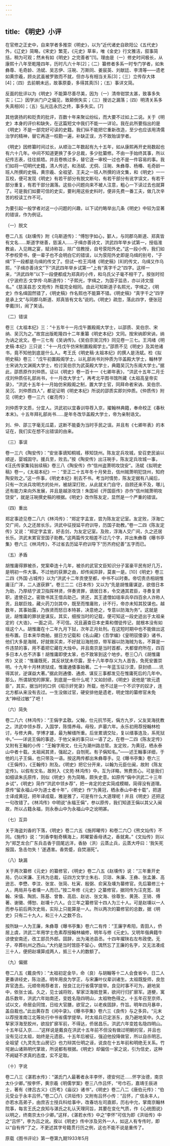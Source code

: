```yaml
---
---
---
```

title: 《明史》小评
---




在官修之正史中，自来学者多推崇《明史》，以为“近代诸史自欧阳公《五代史》外，《辽史》简略，《宋史》繁芜，《元史》草率，唯《金史》行文雅洁，叙事简括，稍为可观；然未有如《明史》之完善者”[1]。理由是（一）修史时间极长，从康熙十八年至乾隆四年，历时凡六十年[2]；（二）纂修者多系一时专门学者，如朱彝尊、毛奇龄、汤斌、吴志伊、汪琬、万斯同、姜宸英、刘献廷、李清等——遗老如黄宗羲，顾炎武虽被罗致而不就，但亦与有相当关系[3]；（三）立传存大体[4]；（四）去前朝未远，故事原委，多得其真[5]；（五）事详文简。

反面的批评以为《明史》不能算尽善尽美，因为（一）清帝钳禁太甚，致事多失实；（二）因学派门户之偏见，致颠倒失实；（三）搜访之漏落；（四）明清关系多失真相[6]；（五）弘光迄永历之终，事多失实。[7]

其他褒扬的和贬责的批评，百数十年来聚讼纷纭，而大要不过如上二说。关于《明史》本身的评价和缺失，在这篇短文中我们不能一一详论。我在此所要指出的是《明史》不是一部完好可读的史籍。我们纵不能把它重新改造，至少也应该用清儒治学的精神，替它再逐一校勘一遍，补缺正误，方不致贻误学者。

《明史》因修纂时间过长，从顺治二年数起有九十五年，如从康熙再开史局数起也有六十几年。中间不知道更换了多少总裁，多少批纂修。不由一手始终其事，所以纪传志表，往往抵牾。并且卷帙过多，替它逐一审校一过也不是一件容易的事。我们如将一切明代史籍，清人传述，和汤斌、尤侗、汪琬、朱彝尊、杨椿、毛奇龄一班人所撰的史稿，黄宗羲、全祖望、王夫之一班人所撰的诗文集，和《明史》一一互校，便可发现《明史》有若干部分有脱文断句，有若干部分有讹字误文，有若干部分重复，有若干部分漏落。这些小问题向来不被人注意，粗心一下读过去也就算了。可是我们如要可信的史实，要利用这些史料时，便非先费一番工夫，做几次辛苦的校读工作不可。

为要引起一般学者对这一小问题的兴趣，以下试约略举出几条《明史》中较为显著的错误，作为例证。

（一）脱文

卷二八五《赵壎传》附《乌斯道传》：“傅恕字如心，鄞人，与同郡乌斯道、郑真皆有文名……斯道字继善，慈溪人……子缉亦善诗文，洪武四年举乡试第一，授临淮教谕，入见赐之宴，赋诗称旨，除广信教授，自号荥阳外史。”这一段小传，我们如不参校旁书，便一辈子也不会明白它的错误，以为荥阳外史即是乌缉的别号，“子缉”下一段都是乌缉的传文了。但试一检王鸿绪《明史稿》[8]的传文，乌缉又作乌熙，“子缉亦善诗文”下“洪武四年举乡试第一”上有“真字千之”四字。这样一来，“洪武四年”以下一段便都成为郑真的小传，和乌氏父子毫不相干了。按张时彻《宁波府志·文学传·乌斯道传》：“子熙光，字缉之，为国子监丞，亦以诗文擅名。”《慈溪县志·文苑传》所载完全相同。由此可知斯道子名熙光，字缉之，《明史》作名缉固然错了，《明史稿》作名熙也不能算不错。《明史稿》“真字千之”四字是承上文“与同郡乌斯道、郑真皆有文名”说的。《明史》疏忽，落此四字，便张冠李戴[9]，闹了笑话。

（二）错误

卷三《太祖本纪》三：“十五年十一月戊午置殿阁大学士，以邵质、吴伯宗、宋纳、吴沉为之。”故宫出版乾隆四十二年重纂《明史本纪》文同。按宋纳即宋讷，纳为讷之讹文。卷一三七有《吴讷传》。《吴伯宗吴沉传》同见卷一三七。王鸿绪《明史稿·本纪》三只说：“十一月戊午仿宋制置殿阁学士。”邵质不见《明史》及其他诸书，竟不知他到底是什么人。考王氏《明史稿·太祖本纪》的撰人是汤斌。检《拟明史稿》卷三：“戊午初置殿阁学士，以礼部尚书刘仲质为华盖殿大学士，翰林学士宋讷为文渊阁大学士，检讨吴伯宗为武英殿大学士，典籍吴沉为东阁大学士。”据此，邵质原作刘仲质。证以《明史》卷一百十一《七卿年表》，“洪武十五年二月壬戌刘仲质任礼部尚书，十一月改大学士”，再考北平图书馆所藏《太祖高皇帝实录》，“洪武十五年十一月始仿宋殿阁之制，置大学士官，同拜命者宋讷、吴伯宗、吴沉、刘仲质四人”，都足证明《明史本纪》所说的邵质实即刘仲质。《仲质传》附见《明史》卷一三六《崔亮传》：

刘仲质字文质，分宜人。洪武初以宜春训导荐入京，擢翰林典籍，奉命校正《春秋本末》。十五年拜礼部尚书……是年冬改华盖殿大学士，帝为亲制诰文。

刘、仲、邵三字毫无瓜葛，这断不能委为当时手民之误。并且有《七卿年表》的本证在，我们实在想不出错误的由来。

（三）事误

卷一三六《陶安传》：“安坐事谪知桐城，移知饶州。陈友定兵攻城，安召吏民谕以顺逆，婴城固守。援兵至，败去。”按《陶安传》出汪琬手，陈友定兵攻城一事，《汪氏传家集钝翁续稿》卷三八《陶安传》作“信州盗萧明攻饶安”。汤斌《拟明史稿》卷一，《太祖本纪》一：“至正二十五年冬十月癸丑，信州贼萧明犯饶州，知府陶安败之。”这一件事，《明史本纪》削去不书。考当时情势，陈友定据有八闽后，只有一次派兵攻明方的处州，被胡深打败，从此就关门自守，自顾还来不及，哪儿还有能力来向外发展，并且是越浙攻饶！朱国祯《开国臣传》亦作“信州贼萧明攻饶安”，就是汪琬撰史稿的根据。《明史》改作陈友定，显然是一个严重的错误。

（四）重出

郑定事迹见卷二八六《林鸿传》：“郑定字孟宣，尝为陈友定记室。友定败，浮海亡交广间，久之还居长乐，洪武中征授延平府训导，历国子助教。”卷一二四《陈友定传》又说：“郑定字孟宣，好击剑，为友定记室。及败，浮海人交广间，久之还居长乐。洪武末累官至国子助教。”这两篇传文相差不过几个字，并出朱彝尊《曝书亭集》卷六三《林鸿传》，不过省去历延平府训导下“历齐府纪善”五字而已。

（五）矛盾

胡惟庸得罪被杀，党案牵连十几年，被杀的武官文臣知识分子富豪平民有好几万，是明初一件大事。不过他的获罪之由，却传闻异辞，莫衷一是。[10]《明史》卷三二四《外国·占城传》以为“洪武十二年贡使至都，中书不以时奏。帝切责丞相胡惟庸汪广洋，二人遂获罪”。卷三二二《日本传》又以为“先是胡惟庸谋逆，欲借日本为助，乃厚结宁波卫指挥林贤，佯奏贤罪，谪居日本，令交通其君臣，寻奏复贤职，遣使召之。密致书其王借兵助己。贤还，其王遣僧如瑶率兵卒四百余人诈称人贡，且献巨烛，藏火药刀剑其中，既至而惟庸败，计不行，帝亦未知其狡谋也。越数年，其事始露，乃族贤而怒日本特甚，决意绝之，专意以防海为务”。这就是说，胡惟庸的罪状是谋反。其实，细按当时的记载，便可知这一段史迹出于太祖亲定的《大诰》，一面之词，不可信。况且遍查日本史乘和僧徒传记，就根本没有如瑶这个人。胡惟庸在十二年九月下狱，次年正月处刑。在这短时期中也不能做出这些布置。日本来华商舶，据日方记载和《名山藏》《吾学编》《皇明驭倭录》诸书，他们大多是海贼，好就做买卖，不好就沿海抢掠，带军器以防海贼为名，不算是一件违禁的事，用不着把它藏在大烛中。并且南京是当时首都，大都督府所在，四百多日本人也不济事！胡惟庸即使太笨，也不致笨到这个地步。卷三〇八《胡惟庸传》又说：“惟庸既死，其反状犹未尽露，至十八年李存义为人首告，免死安置崇明。十九年十月林贤狱成，惟庸通倭事始著。二十一年蓝玉征沙漠，获封绩……讯得其状，逆谋益大著。”据此则通倭、通虏、谋反三事都发见在惟庸死后的几年中。那么，所谓胡党的罪案，到底是一些什么呢？又如封绩，《明史》说他是“故元遗臣”，其实，据当时的口供《昭示奸党录》所载，他不过是一个不识字的奴才，连北方都从来没有去过。一生没做过官，硬安排他是遗老，明史馆的纂修官未免太“神经过敏”了吧！

（六）简失

卷二八六《林鸿传》：“王偁字孟敭。父翰，仕元抗节死，偁方九岁，父友吴海抚教之。洪武中领乡荐，入国学，陈情养母。母殁，庐墓六年。永乐初用荐授翰林检讨，与修大典，学博才雄，最为解缙所重。后坐累谪交阯，复以缙事连及，系死狱中。”——详说王偁的事迹，于他父亲的事只以一语了之。在卷一二四《陈友定传》又附有王翰的小传：“王翰字用文，仕元为潮州路总管。友定败，为黄冠，栖永泰山中者十载。太祖闻其贤，强起之，自刎死。有子偁知名。”——述王翰事详细，于他的儿子王偁，也只带及一语。按这两传都出朱彝尊手。见《曝书亭集》卷六三《王偁传》，《王翰传》附及。《明史》把它分开来，以翰为元臣仕闽，故附《陈友定传》。以假有文名，故附入《文苑·林鸿传》中。互为详略，煞费苦心。可是我们如细读朱氏原传，则似《明史》务为简略，颇失史意。如原传“偁中洪武二十三年乡试”，《明史》简作“洪武中领乡荐”，把一肯定的史实简成模糊，简得没有道理。原传“留永福山中为道士者十年”，《明史》作“为黄冠，栖永泰山中者十载”，把道士译成黄冠，把年译成载，雅是雅了，可是有什么大道理呢！并且《明史》还把这一句改错了。《林鸿传》中明说“永福王偁”，参以原传，我们知道王偁以其父入闽故，所以占籍永福，则永泰山中为永福山中之讹明甚。

（七）互异

关于海盗刘香的下落，《明史》卷二六五《施邦曜传》和卷二六〇《熊文灿传》不同。《施传》说：“刘香李魁奇横海上，邦曜絷香母诱之，香就禽。”《文灿传》则以为“郑芝龙合广东兵击香于田尾远洋，香胁（洪）云蒸止兵，云蒸大呼曰：‘我矢死报国，急击勿失！’遂遇害。香势蹙，自焚溺死”。

（八）缺漏

关于两次纂修《元史》的纂修官，《明史》卷二八五《赵壎传》说：“三年重开史局，仍以宋濂、王祎为总裁，征四方文学士朱右、贝琼、朱廉、王彝、张孟兼、高逊志、李懋、李汶、张宣、张简、杜寅、殷弼、俞寅及壎为纂修官。先后纂修三十人，两局并与者壎一人而已。”按二年修《元史》之纂修官，据同传为汪克宽、胡翰、宋僖、陶凯、陈基、曾鲁、高启、赵访、张文海、徐尊生、黄箎、王锜、傅著、谢徽、傅恕、赵壎十六人。合三年之纂修官十四人为三十人。可是赵壎以一人而参与前后两次史局，实际上只能算是一人。所以两次的纂修官的总数，据《明史》只有二十九人，和三十人之数不合。

按所缺一人为王廉，朱彝尊《曝书亭集》卷六二有传：“王廉字希阳，青田人，侨居上虞，洪武二年用学士危素荐授翰林编修，明年与修《元史》。又明年偕典籍牛谅使安南还，改工部员外郎。固辞，出为渑池县丞。十四年擢陕右左布政使。无子，卒葬杭州之西山。”大约是当时馆臣不留心，偶然忘了王廉的名字，又无法凑成三十人，便把赵壎算成两人，抵三十人的数额了。

（九）偏据

卷二八五《戴良传》：“太祖初定金华，命（良）与胡翰等十二人会食省中，日二人更番讲经史，陈治道。明年用良为学正，与宋濂叶仪辈训诸生。太祖既旋师，良忽弃官逸去。元顺帝用荐者言，授良江北行省儒学提举。良见时事不可为，避地吴中，依张士诚。久之，见士诚将败，挈家泛海抵登莱，欲间行归扩廓军。道梗，寓昌乐数年，洪武六年始南还，变姓名隐四明山，太祖物色得之。十五年召至京师，试以文，命居会同馆，日给大官膳，欲官之，以老疾固辞，忤旨。明年四月暴卒，盖自裁也。”此出黄存吾《闲中录》。《曝书亭集》卷六三《良传》与之多异。“元末以荐授淮南江北等处行中书省儒学提举。时太祖兵已定浙东，良乃避地吴中。久之挈家浮海至胶州，欲投扩廓军前，不得达，侨居昌乐。洪武六年变姓名隐四明山。十五年征入京……”这样说是戴良在洪武十五年前不但没有做过明朝的官，并且也没有见过太祖，始终是元遗臣。十五年后被征，强迫他投降做官，所以自杀明志。全祖望《九灵先生山房记》也力辩其仕明之诬，说良在十五年前和明绝无关系。竹垞谢山诸熟明代掌故，所说都有根据。《明史》却偏信一家之说，引为信史，这种不阙疑不求真的态度，实不足取。

（十）字讹

卷二八三《湛若水传》：“湛氏门人最著者永丰李怀，德安何迁……怀字汝德，南京太仆少卿。”按李怀，黄宗羲《明儒学案》卷三八作吕怀，“号巾石，嘉靖壬辰进士，著有《律吕古义》《历考》《庙议》诸书”。《明史》卷二八二《唐伯元传》：“伯元受业于永丰吕怀。”卷二〇八《洪垣传》又附有吕怀小传：“吕怀，广信永丰人，亦若水高弟子，由庶吉士授兵科给事中，改春坊左司直郎，历右中允，掌南京翰林院事，每言王氏之良知与湛氏之礼认天理同旨，其要在变化气质，作《心统图说》以明之，终南京太仆少卿。”这样，《湛若水传》中之“李怀”可信为即《洪垣传》中之“吕怀”，李为吕之讹。揆以《明史》传中涉及另外一人，如这人有专传时，即以“自有传”了之，不更述其字号籍贯行历之例，这也不能不说是重传了。

原载《图书评论》第一卷第九期1933年5月